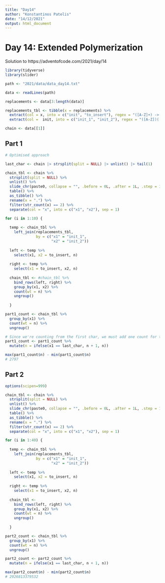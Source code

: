 ```yaml
---
title: "Day14"
author: "Konstantinos Patelis"
date: "14/12/2021"
output: html_document
---
```


# Day 14: Extended Polymerization

Solution to https://adventofcode.com/2021/day/14

```r

library(tidyverse)
library(slider)

path <- "2021/data/data_day14.txt"

data <- readLines(path)

replacements <- data[3:length(data)]

replacements_tbl <- tibble(x = replacements) %>% 
  extract(col = x, into = c("init", "to_insert"), regex = "([A-Z]+) -> ([A-Z])") %>% 
  extract(col =  init, into = c("init_1", "init_2"), regex = "([A-Z])([A-Z])") 

chain <- data[[1]]

```

## Part 1

```r

# Optimised approach

last_char <- chain |> strsplit(split = NULL) |> unlist() |> tail(1)

chain_tbl <- chain %>% 
  strsplit(split = NULL) %>% 
  unlist() %>% 
  slide_chr(paste0, collapse = "", .before = 0L, .after = 1L, .step = 1L, .complete = FALSE) %>% 
  table() %>% 
  as_tibble() %>% 
  rename(x = ".") %>% 
  filter(str_count(x) == 2) %>% 
  separate(col = "x", into = c("x1", "x2"), sep = 1)

for (i in 1:10) {
  
  temp <- chain_tbl %>% 
    left_join(replacements_tbl, 
              by = c("x1" = "init_1", 
                     "x2" = "init_2"))
  
  left <- temp %>% 
    select(x1, x2 = to_insert, n)
  
  right <- temp %>% 
    select(x1 = to_insert, x2, n)
  
  chain_tbl <- #chain_tbl %>% 
    bind_rows(left, right) %>% 
    group_by(x1, x2) %>% 
    count(wt = n) %>% 
    ungroup()
  
  }

part1_count <- chain_tbl %>% 
  group_by(x1) %>% 
  count(wt = n) %>% 
  ungroup()

# Since we're counting from the first char, we must add one count for the last character of the initial string
part1_count <- part1_count %>% 
  mutate(n = ifelse(x1 == last_char, n + 1, n))

max(part1_count$n) - min(part1_count$n)
# 2797

```


## Part 2

```r

options(scipen=999)

chain_tbl <- chain %>% 
  strsplit(split = NULL) %>% 
  unlist() %>% 
  slide_chr(paste0, collapse = "", .before = 0L, .after = 1L, .step = 1L, .complete = FALSE) %>% 
  table() %>% 
  as_tibble() %>% 
  rename(x = ".") %>% 
  filter(str_count(x) == 2) %>% 
  separate(col = "x", into = c("x1", "x2"), sep = 1)

for (i in 1:40) {
  
  temp <- chain_tbl %>% 
    left_join(replacements_tbl, 
              by = c("x1" = "init_1", 
                     "x2" = "init_2"))
  
  left <- temp %>% 
    select(x1, x2 = to_insert, n)
  
  right <- temp %>% 
    select(x1 = to_insert, x2, n)
  
  chain_tbl <-
    bind_rows(left, right) %>% 
    group_by(x1, x2) %>% 
    count(wt = n) %>% 
    ungroup()
  
  }

part2_count <- chain_tbl %>% 
  group_by(x1) %>% 
  count(wt = n) %>% 
  ungroup()

part2_count <- part2_count %>% 
  mutate(n = ifelse(x1 == last_char, n + 1, n))

max(part2_count$n) - min(part2_count$n)
# 2926813379532

```
